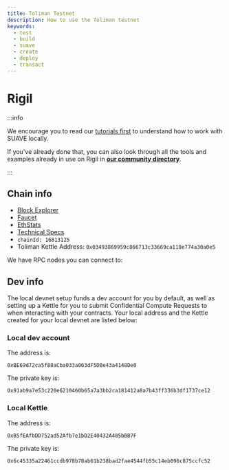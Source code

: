 ```yaml
---
title: Toliman Testnet
description: How to use the Toliman testnet
keywords:
  - test
  - build
  - suave
  - create
  - deploy
  - transact
---
```



# Rigil

:::info 

We encourage you to read our [tutorials first](/tutorials) to understand how to work with SUAVE locally.

If you've already done that, you can also look through all the tools and examples already in use on Rigil in [**our community directory**](/tools/community-directory).

:::

## Chain info

- [Block Explorer](https://explorer.toliman.suave.flashbots.net)
- [Faucet](https://faucet.toliman.suave.flashbots.net/)
- [EthStats](https://ethstats.toliman.suave.flashbots.net/)
- [Technical Specs](/technical/specs/toliman/)
- `chainId: 16813125`
- Toliman Kettle Address: `0x03493869959c866713c33669ca118e774a30a0e5`

We have RPC nodes you can connect to:

<RPCButton />

## Dev info

The local devnet setup funds a dev account for you by default, as well as setting up a Kettle for you to submit Confidential Compute Requests to when interacting with your contracts. Your local address and the Kettle created for your local devnet are listed below:

### Local dev account

The address is:

`0xBE69d72ca5f88aCba033a063dF5DBe43a4148De0`

The private key is:

`0x91ab9a7e53c220e6210460b65a7a3bb2ca181412a8a7b43ff336b3df1737ce12`

### Local Kettle

The address is:

`0xB5fEAfbDD752ad52Afb7e1bD2E40432A485bBB7F`

The private key is:

`0x6c45335a22461ccdb978b78ab61b238bad2fae4544fb55c14eb096c875ccfc52`